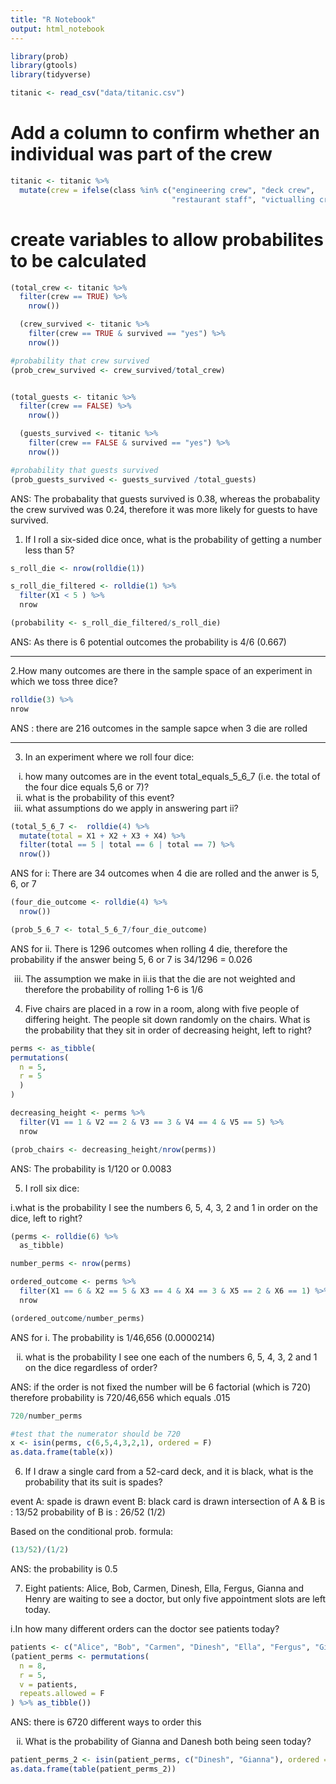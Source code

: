 ```yaml
---
title: "R Notebook"
output: html_notebook
---
```


```r
library(prob)
library(gtools)
library(tidyverse)
```

```r
titanic <- read_csv("data/titanic.csv") 
```


# Add a column to confirm whether an individual was part of the crew
```r
titanic <- titanic %>% 
  mutate(crew = ifelse(class %in% c("engineering crew", "deck crew",
                                    "restaurant staff", "victualling crew"), TRUE, FALSE))
```


# create variables to allow probabilites to be calculated 
```r
(total_crew <- titanic %>%
  filter(crew == TRUE) %>% 
    nrow())

  (crew_survived <- titanic %>% 
    filter(crew == TRUE & survived == "yes") %>% 
    nrow())

#probability that crew survived
(prob_crew_survived <- crew_survived/total_crew)


(total_guests <- titanic %>%
  filter(crew == FALSE) %>% 
    nrow())

  (guests_survived <- titanic %>% 
    filter(crew == FALSE & survived == "yes") %>% 
    nrow())

#probability that guests survived
(prob_guests_survived <- guests_survived /total_guests)


```
ANS: The probabality that guests survived is 0.38, whereas the probabality the crew
survived was 0.24, therefore it was more likely for guests to have survived.


1. If I roll a six-sided dice once, what is the probability of getting a number less than 5?

```r
s_roll_die <- nrow(rolldie(1))

s_roll_die_filtered <- rolldie(1) %>% 
  filter(X1 < 5 ) %>% 
  nrow

(probability <- s_roll_die_filtered/s_roll_die)
```

ANS: As there is 6 potential outcomes the probability is 4/6 (0.667)

-------------------------------------------

2.How many outcomes are there in the sample space of an experiment in which we toss three dice?
```r
rolldie(3) %>% 
nrow
```

ANS : there are 216 outcomes in the sample sapce when 3 die are rolled

-------------------------------------------

3. In an experiment where we roll four dice:

i. how many outcomes are in the event total_equals_5_6_7 
(i.e. the total of the four dice equals 5,6 or 7)?
ii. what is the probability of this event?
iii. what assumptions do we apply in answering part ii?

```r
(total_5_6_7 <-  rolldie(4) %>% 
  mutate(total = X1 + X2 + X3 + X4) %>% 
  filter(total == 5 | total == 6 | total == 7) %>% 
  nrow())
```

ANS for i:  There are 34 outcomes when 4 die are rolled and the anwer is 5, 6, or 7


```r
(four_die_outcome <- rolldie(4) %>% 
  nrow())

(prob_5_6_7 <- total_5_6_7/four_die_outcome)

```

ANS for ii. There is 1296 outcomes when rolling 4 die, therefore the probability if the answer being 5, 6 or 7 is 
34/1296 = 0.026

iii. The assumption we make in ii.is that the die are not weighted and therefore the
probability of rolling 1-6 is 1/6



4. Five chairs are placed in a row in a room, along with five people of differing height. The people sit down randomly on the chairs. What is the probability that they sit in order of decreasing height, left to right?

```r

perms <- as_tibble( 
permutations(
  n = 5,
  r = 5
  )
)

decreasing_height <- perms %>% 
  filter(V1 == 1 & V2 == 2 & V3 == 3 & V4 == 4 & V5 == 5) %>% 
  nrow

(prob_chairs <- decreasing_height/nrow(perms))

```
ANS: The probability is 1/120 or 0.0083


5. I roll six dice:

i.what is the probability I see the numbers 6, 5, 4, 3, 2 and 1 in order on the dice, left to right?

```r

(perms <- rolldie(6) %>% 
  as_tibble)

number_perms <- nrow(perms)

ordered_outcome <- perms %>% 
  filter(X1 == 6 & X2 == 5 & X3 == 4 & X4 == 3 & X5 == 2 & X6 == 1) %>% 
  nrow

(ordered_outcome/number_perms)

```

ANS for i. The probability is 1/46,656 (0.0000214)


ii. what is the probability I see one each of the numbers 6, 5, 4, 3, 2 and 1 on the dice regardless of order?


ANS: if the order is not fixed the number will be 6 factorial (which is 720)
therefore probability is 720/46,656 which equals .015

```r
720/number_perms

#test that the numerator should be 720
x <- isin(perms, c(6,5,4,3,2,1), ordered = F)
as.data.frame(table(x))

```

6. If I draw a single card from a 52-card deck, and it is black, what is the probability that its suit is spades? 

event A: spade is drawn
event B: black card is drawn
intersection of  A & B  is : 13/52
probability of B is : 26/52 (1/2)

Based on the conditional prob. formula:
```r
(13/52)/(1/2)
```
ANS: the probability is 0.5



7. Eight patients: Alice, Bob, Carmen, Dinesh, Ella, Fergus, Gianna and Henry are waiting to see a doctor, but only five appointment slots are left today.

i.In how many different orders can the doctor see patients today?

```r
patients <- c("Alice", "Bob", "Carmen", "Dinesh", "Ella", "Fergus", "Gianna", "Henry")
(patient_perms <- permutations(
  n = 8,
  r = 5,
  v = patients,
  repeats.allowed = F
) %>% as_tibble())
```
ANS: there is 6720 different ways to order this


ii. What is the probability of Gianna and Danesh both being seen today?

```r
patient_perms_2 <- isin(patient_perms, c("Dinesh", "Gianna"), ordered = F)
as.data.frame(table(patient_perms_2))
```

